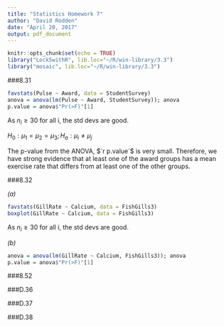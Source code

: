 ```yaml
---
title: "Statistics Homework 7"
author: "David Rodden"
date: "April 20, 2017"
output: pdf_document
---
```


```r
knitr::opts_chunk$set(echo = TRUE)
library("Lock5withR", lib.loc="~/R/win-library/3.3")
library("mosaic", lib.loc="~/R/win-library/3.3")
```

###8.31

```r
favstats(Pulse ~ Award, data = StudentSurvey)
anova = anova(lm(Pulse ~ Award, StudentSurvey)); anova
p.value = anova$"Pr(>F)"[1]
```
As $n_i \geq 30$ for all i, the std devs are good.

$H_0: \mu_1 = \mu_2 = \mu_3; H_a: \mu_i \neq \mu_j$

The p-value from the ANOVA, $`r p.value`$ is very small. Therefore, we have strong evidence that at least one of the award groups has a mean exercise rate that differs from at least one of the other groups.

###8.32

*(a)*
```r
favstats(GillRate ~ Calcium, data = FishGills3)
boxplot(GillRate ~ Calcium, data = FishGills3)
```
As $n_i \geq 30$ for all i, the std devs are good.

*(b)*
```r
anova = anova(lm(GillRate ~ Calcium, FishGills3)); anova
p.value = anova$"Pr(>F)"[1]
```
###8.52


###D.36


###D.37


###D.38

